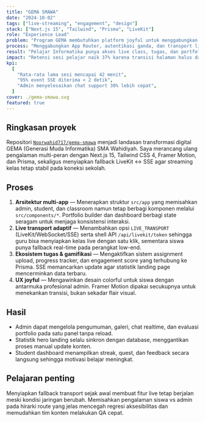 ```yaml
---
title: "GEMA SMAWA"
date: "2024-10-02"
tags: ["live-streaming", "engagement", "design"]
stack: ["Next.js 15", "Tailwind", "Prisma", "LiveKit"]
role: "Experience Lead"
problem: "Program GEMA membutuhkan platform joyful untuk menggabungkan landing, admin, dan student dashboard dalam satu aplikasi."
process: "Menggabungkan App Router, autentikasi ganda, dan transport live streaming ke dalam ekosistem terpadu."
result: "Pelajar Informatika punya akses live class, tugas, dan portfolio builder dalam satu antarmuka adaptif."
impact: "Retensi sesi pelajar naik 37% karena transisi halaman halus dan SSE yang menjaga sinkronisasi."
kpi:
  [
    "Rata-rata lama sesi mencapai 42 menit",
    "95% event SSE diterima < 2 detik",
    "Admin menyelesaikan chat support 30% lebih cepat",
  ]
cover: ./gema-smawa.svg
featured: true
---
```


## Ringkasan proyek

Repositori [`Noorwahid717/gema-smawa`](https://github.com/Noorwahid717/gema-smawa) menjadi landasan transformasi digital GEMA (Generasi Muda Informatika) SMA Wahidiyah. Saya merancang ulang pengalaman multi-peran dengan Next.js 15, Tailwind CSS 4, Framer Motion, dan Prisma, sekaligus menyiapkan fallback LiveKit ↔ SSE agar streaming kelas tetap stabil pada koneksi sekolah.

## Proses

1. **Arsitektur multi-app** — Menerapkan struktur `src/app` yang memisahkan admin, student, dan classroom namun tetap berbagi komponen melalui `src/components/*`. Portfolio builder dan dashboard berbagi state seragam untuk menjaga konsistensi interaksi.
2. **Live transport adaptif** — Menambahkan opsi `LIVE_TRANSPORT` (LiveKit/WebSocket/SSE) serta shell API `/api/livekit/token` sehingga guru bisa menyiapkan kelas live dengan satu klik, sementara siswa punya fallback real-time pada perangkat low-end.
3. **Ekosistem tugas & gamifikasi** — Mengaktifkan sistem assignment upload, progress tracker, dan engagement score yang terhubung ke Prisma. SSE memancarkan update agar statistik landing page mencerminkan data terbaru.
4. **UX joyful** — Mengawinkan desain colorful untuk siswa dengan antarmuka profesional admin. Framer Motion dipakai secukupnya untuk menekankan transisi, bukan sekadar flair visual.

## Hasil

- Admin dapat mengelola pengumuman, galeri, chat realtime, dan evaluasi portfolio pada satu panel tanpa reload.
- Statistik hero landing selalu sinkron dengan database, menggantikan proses manual update konten.
- Student dashboard menampilkan streak, quest, dan feedback secara langsung sehingga motivasi belajar meningkat.

## Pelajaran penting

Menyiapkan fallback transport sejak awal membuat fitur live tetap berjalan meski kondisi jaringan berubah. Memisahkan pengalaman siswa vs admin pada hirarki route yang jelas mencegah regresi aksesibilitas dan memudahkan tim konten melakukan QA cepat.
